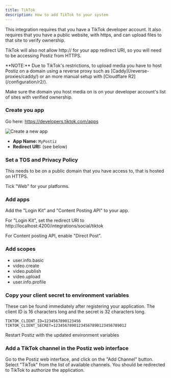 ```yaml
---
title: TikTok
description: How to add TikTok to your system
---
```



<NeverShare />

<Callout>
This integration requires that you have a TikTok developer account. It also requires that you have a public website, with https, and can upload files to that site to verify ownership.

TikTok will also not allow http:// for your app redirect URI, so you will need to be accessing Postiz from HTTPS.
</Callout>

<Callout type="warning">
**NOTE:** Due to TikTok's restrictions, to upload media you have to host Postiz on a domain using a reverse proxy such as [Caddy](/reverse-proxies/caddy/) or an more manual setup with [Cloudflare R2](/configuration/r2/).

Make sure the domain you host media on is on your developer account's list of sites with verified ownership.
</Callout>

<Steps>

### Create you app

Go here: https://developers.tiktok.com/apps

![Create a new app](./tiktok_create_app.png)

* **App Name:** `MyPostiz`
* **Redirect URI:** (see below)

<OAuth2Redirect provider = "tiktok" />

### Set a TOS and Privacy Policy

This needs to be on a public domain that you have access to, that is hosted on HTTPS. 

Tick "Web" for your platforms.

### Add apps

Add the "Login Kit" and "Content Posting API" to your app.

For "Login Kit", set the redirect URI to http://localhost:4200/integrations/social/tiktok

For Content posting API, enable "Direct Post".

### Add scopes

- user.info.basic
- video.create
- video.publish
- video.upload
- user.info.profile

### Copy your client secret to environment variables

These can be found immediately after registering your application. The client ID is 16 characters long and the secret is 32 characters long.


```env
TIKTOK_CLIENT_ID=1234567890123456
TIKTOK_CLIENT_SECRET=12345678901234567890123456789012
```

Restart Postiz with the updated environment variables



### Add a TikTok channel in the Postiz web interface

Go to the Postiz web interface, and click on the "Add Channel" button. Select "TikTok" from the list of available channels. You should be redirected to TikTok to authorize the application.

</Steps>

